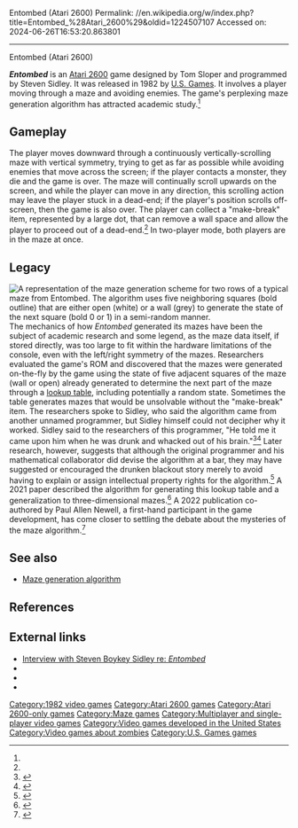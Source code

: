 Entombed (Atari 2600)
Permalink: //en.wikipedia.org/w/index.php?title=Entombed_%28Atari_2600%29&oldid=1224507107
Accessed on: 2024-06-26T16:53:20.863801



------
Entombed (Atari 2600)
{{short description|1982 video game}}
{{About|the 1982 video game by U.S. Games|the 1985 video game by Ultimate Play the Game|Entombed (video game)}}
{{Infobox video game
| title = Entombed
| image = Entombed Coverart.png
| developer = Western Technologies<ref name=stilphen/>
| publisher = [[US Games]]
| designer = Tom Sloper<ref name="stilphen">{{cite web|last1=Stilphen|first1=Scott|title=DP Interviews Paul Allen Newell|url=http://www.digitpress.com/library/interviews/interview_paul_allen_newell.html|website=Digital Press}}</ref><ref name="giantlist"/>
| programmer = Steven Sidley<ref name="EntombedArxiv"/>{{rp|17}}
| released = [[1982 in video gaming|1982]]
| genre = [[List of maze video games|Maze]]
| modes = [[Single-player video game|Single-player]], [[Multiplayer video game|multiplayer]]
| platforms = [[Atari 2600]]
}}

'''''Entombed''''' is an [[Atari 2600]] game designed by Tom Sloper and programmed by Steven Sidley. It was released in 1982 by [[U.S. Games]]. It involves a player moving through a maze and avoiding enemies. The game's perplexing maze generation algorithm has attracted academic study.<ref name="EntombedArxiv"/>

==Gameplay==
The player moves downward through a continuously vertically-scrolling maze with vertical symmetry, trying to get as far as possible while avoiding enemies that move across the screen; if the player contacts a monster, they die and the game is over. The maze will continually scroll upwards on the screen, and while the player can move in any direction, this scrolling action may leave the player stuck in a dead-end; if the player's position scrolls off-screen, then the game is also over. The player can collect a "make-break" item, represented by a large dot, that can remove a wall space and allow the player to proceed out of a dead-end.<ref name=manual/> In two-player mode, both players are in the maze at once.

==Legacy==
[[File:Entombed-maze-generation-paper-figure7.png|thumb|A representation of the maze generation scheme for two rows of a typical maze from ''Entombed''.<ref name="EntombedArxiv"/> The algorithm uses five neighboring squares (bold outline) that are either open (white) or a wall (grey) to generate the state of the next square (bold 0 or 1) in a semi-random manner.]]
The mechanics of how ''Entombed'' generated its mazes have been the subject of academic research and some legend, as the maze data itself, if stored directly, was too large to fit within the hardware limitations of the console, even with the left/right symmetry of the mazes. Researchers evaluated the game's ROM and discovered that the mazes were generated on-the-fly by the game using the state of five adjacent squares of the maze (wall or open) already generated to determine the next part of the maze through a [[lookup table]], including potentially a random state. Sometimes the table generates mazes that would be unsolvable without the "make-break" item. The researchers spoke to Sidley, who said the algorithm came from another unnamed programmer, but Sidley himself could not decipher why it worked. Sidley said to the researchers of this programmer, "He told me it came upon him when he was drunk and whacked out of his brain."<ref>{{cite web | url = http://www.bbc.com/future/story/20190919-the-maze-puzzle-hidden-within-an-early-video-game | title = The Mysterious Origins of an Uncrackable Video Game | first = Chris | last = Baraniuk | date = September 23, 2019 | accessdate = September 24, 2019 | publisher = [[BBC]] }}</ref><ref name="EntombedArxiv">{{cite journal | title= Entombed: An archaeological examination of an Atari 2600 game | first1 = John | last1= Aycock | first2= Tara |last2= Copplestone |date= November 7, 2018 | journal = [[The Art, Science, and Engineering of Programming]] | volume = 3 | issue = 2  |doi = 10.22152/programming-journal.org/2019/3/4 | arxiv = 1811.02035 | bibcode = 2018arXiv181102035A | s2cid = 53223419 }}</ref> Later research, however, suggests that although the original programmer and his mathematical collaborator did devise the algorithm at a bar, they may have suggested or encouraged the drunken blackout story merely to avoid having to explain or assign intellectual property rights for the algorithm.<ref>{{cite serial |title=Unearthing Entombed |url=https://www.wnycstudios.org/podcasts/tnyradiohour/segments/unearthing-entombed |series=The New Yorker Radio Hour |first1=Simon |last1=Parker |first2=Alex |last2=Barron |date=January 22, 2021}}</ref> A 2021 paper described the algorithm for generating this lookup table and a generalization to three-dimensional mazes.<ref>{{cite arXiv|last1=Mächler|first1=Leon|last2=Naccache|first2=David|date=2021-04-21|title=Explaining the Entombed Algorithm|class=cs.CG|eprint=2104.09982}}</ref> A 2022 publication co-authored by Paul Allen Newell, a first-hand participant in the game development, has come closer to settling the debate about the mysteries of the maze algorithm.<ref>{{cite journal|doi=10.11141/ia.59.3 | issue=59 | title=Still Entombed After All These Years: The continuing twists and turns of a maze game | year=2022 | journal=Internet Archaeology | last1 = Newell | first1 = Paul Allen| last2 = Aycock| first2 = John | last3 = Biittner | first3 = Katie | doi-access= }}</ref>

==See also==
*[[Maze generation algorithm]]

==References==
{{reflist|refs=
<ref name="manual">{{cite web |title=Entombed Manual |url=http://www.gamesdatabase.org/Media/SYSTEM/Atari_2600/Manual/formated/Entombed_-_1982_-_U.S._Games.pdf |publisher=U.S. Games |date=1982}}</ref>
<ref name="giantlist">{{cite web|title=The Giant List of Classic Game Programmers |url=https://dadgum.com/giantlist/ |last1=Hague |first1=James}}</ref>
}}

==External links==
*[https://prism.ucalgary.ca/handle/1880/51724 Interview with Steven Boykey Sidley re: ''Entombed'']
*{{atarimania|id=8195}}
*{{AtariAge software|id=165}}
*{{internet archive game|atari_2600_entombed_maze_chase_1982_u.s._games_corporation_paul_allen_newell_stev}}

[[Category:1982 video games]]
[[Category:Atari 2600 games]]
[[Category:Atari 2600-only games]]
[[Category:Maze games]]
[[Category:Multiplayer and single-player video games]]
[[Category:Video games developed in the United States]]
[[Category:Video games about zombies]]
[[Category:U.S. Games games]]